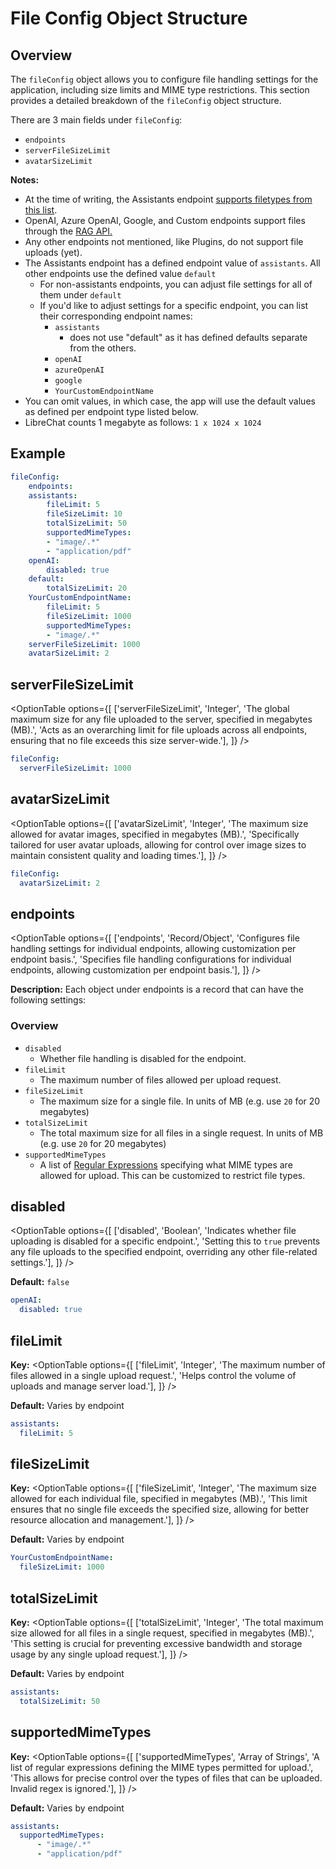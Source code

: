 # File Config Object Structure

## Overview

The `fileConfig` object allows you to configure file handling settings for the application, including size limits and MIME type restrictions. This section provides a detailed breakdown of the `fileConfig` object structure.

There are 3 main fields under `fileConfig`:

  - `endpoints`
  - `serverFileSizeLimit`
  - `avatarSizeLimit`

**Notes:**

- At the time of writing, the Assistants endpoint [supports filetypes from this list](https://platform.openai.com/docs/assistants/tools/supported-files).
- OpenAI, Azure OpenAI, Google, and Custom endpoints support files through the [RAG API.](../../rag_api.mdx)
- Any other endpoints not mentioned, like Plugins, do not support file uploads (yet).
- The Assistants endpoint has a defined endpoint value of `assistants`. All other endpoints use the defined value `default`
  - For non-assistants endpoints, you can adjust file settings for all of them under `default`
  - If you'd like to adjust settings for a specific endpoint, you can list their corresponding endpoint names:
    - `assistants`
        - does not use "default" as it has defined defaults separate from the others.
    - `openAI`
    - `azureOpenAI`
    - `google`
    - `YourCustomEndpointName`
- You can omit values, in which case, the app will use the default values as defined per endpoint type listed below.
- LibreChat counts 1 megabyte as follows: `1 x 1024 x 1024`

## Example

```yaml filename="fileConfig"
fileConfig:
    endpoints:
    assistants:
        fileLimit: 5
        fileSizeLimit: 10
        totalSizeLimit: 50
        supportedMimeTypes:
        - "image/.*"
        - "application/pdf"
    openAI:
        disabled: true
    default:
        totalSizeLimit: 20
    YourCustomEndpointName:
        fileLimit: 5
        fileSizeLimit: 1000
        supportedMimeTypes:
        - "image/.*"
    serverFileSizeLimit: 1000
    avatarSizeLimit: 2
```

## serverFileSizeLimit

<OptionTable
  options={[
    ['serverFileSizeLimit', 'Integer', 'The global maximum size for any file uploaded to the server, specified in megabytes (MB).', 'Acts as an overarching limit for file uploads across all endpoints, ensuring that no file exceeds this size server-wide.'],
  ]}
/>

```yaml filename="fileConfig / serverFileSizeLimit"
fileConfig:
  serverFileSizeLimit: 1000
```


## avatarSizeLimit

<OptionTable
options={[
['avatarSizeLimit', 'Integer', 'The maximum size allowed for avatar images, specified in megabytes (MB).', 'Specifically tailored for user avatar uploads, allowing for control over image sizes to maintain consistent quality and loading times.'],
]}
/>

```yaml filename="fileConfig / avatarSizeLimit"
fileConfig:
  avatarSizeLimit: 2
```

## endpoints

<OptionTable
  options={[
    ['endpoints', 'Record/Object', 'Configures file handling settings for individual endpoints, allowing customization per endpoint basis.', 'Specifies file handling configurations for individual endpoints, allowing customization per endpoint basis.'],
  ]}
/>

**Description:** Each object under endpoints is a record that can have the following settings:

### Overview

  - `disabled`
      - Whether file handling is disabled for the endpoint.
  - `fileLimit`
      - The maximum number of files allowed per upload request.
  - `fileSizeLimit`
      - The maximum size for a single file. In units of MB (e.g. use `20` for 20 megabytes)
  - `totalSizeLimit`
      - The total maximum size for all files in a single request. In units of MB (e.g. use `20` for 20 megabytes)
  - `supportedMimeTypes`
      - A list of [Regular Expressions](https://en.wikipedia.org/wiki/Regular_expression) specifying what MIME types are allowed for upload. This can be customized to restrict file types.

## disabled

<OptionTable
  options={[
    ['disabled', 'Boolean', 'Indicates whether file uploading is disabled for a specific endpoint.', 'Setting this to `true` prevents any file uploads to the specified endpoint, overriding any other file-related settings.'],
  ]}
/>

**Default:** `false`

```yaml filename="fileConfig / endpoints / {endpoint_record} / disabled"
openAI:
  disabled: true
```

## fileLimit

**Key:**
<OptionTable
  options={[
    ['fileLimit', 'Integer', 'The maximum number of files allowed in a single upload request.', 'Helps control the volume of uploads and manage server load.'],
  ]}
/>

**Default:** Varies by endpoint

```yaml filename="fileConfig / endpoints / {endpoint_record} / fileLimit"
assistants:
  fileLimit: 5
```

## fileSizeLimit

**Key:**
<OptionTable
  options={[
    ['fileSizeLimit', 'Integer', 'The maximum size allowed for each individual file, specified in megabytes (MB).', 'This limit ensures that no single file exceeds the specified size, allowing for better resource allocation and management.'],
  ]}
/>

**Default:** Varies by endpoint

```yaml filename="fileConfig / endpoints / {endpoint_record} / fileSizeLimit"
YourCustomEndpointName:
  fileSizeLimit: 1000
```

## totalSizeLimit

**Key:**
<OptionTable
  options={[
    ['totalSizeLimit', 'Integer', 'The total maximum size allowed for all files in a single request, specified in megabytes (MB).', 'This setting is crucial for preventing excessive bandwidth and storage usage by any single upload request.'],
  ]}
/>

**Default:** Varies by endpoint

```yaml filename="fileConfig / endpoints / {endpoint_record} / totalSizeLimit"
assistants:
  totalSizeLimit: 50
```

## supportedMimeTypes

**Key:**
<OptionTable
  options={[
    ['supportedMimeTypes', 'Array of Strings', 'A list of regular expressions defining the MIME types permitted for upload.', 'This allows for precise control over the types of files that can be uploaded. Invalid regex is ignored.'],
  ]}
/>

**Default:** Varies by endpoint

```yaml filename="fileConfig / endpoints / {endpoint_record} / supportedMimeTypes"
assistants:
  supportedMimeTypes:
      - "image/.*"
      - "application/pdf"
```
